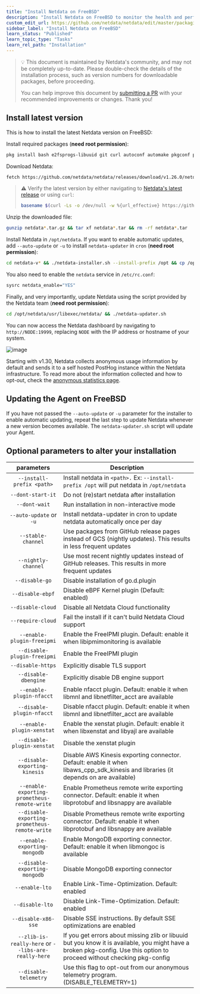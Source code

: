 ```yaml
---
title: "Install Netdata on FreeBSD"
description: "Install Netdata on FreeBSD to monitor the health and performance of bare metal or VMs with thousands of real-time, per-second metrics."
custom_edit_url: https://github.com/netdata/netdata/edit/master/packaging/installer/methods/freebsd.md
sidebar_label: "Install Netdata on FreeBSD"
learn_status: "Published"
learn_topic_type: "Tasks"
learn_rel_path: "Installation"
---
```



> 💡 This document is maintained by Netdata's community, and may not be completely up-to-date. Please double-check the
> details of the installation process, such as version numbers for downloadable packages, before proceeding.
>
> You can help improve this document by [submitting a
> PR](https://github.com/netdata/netdata/edit/master/packaging/installer/methods/freebsd.md) with your recommended
> improvements or changes. Thank you!

## Install latest version

This is how to install the latest Netdata version on FreeBSD:

Install required packages (**need root permission**):

```sh
pkg install bash e2fsprogs-libuuid git curl autoconf automake pkgconf pidof liblz4 libuv json-c cmake gmake
```

Download Netdata:

```sh
fetch https://github.com/netdata/netdata/releases/download/v1.26.0/netdata-v1.26.0.tar.gz
```

> ⚠️ Verify the latest version by either navigating to [Netdata's latest
> release](https://github.com/netdata/netdata/releases/latest) or using `curl`:
>
> ```bash
> basename $(curl -Ls -o /dev/null -w %{url_effective} https://github.com/netdata/netdata/releases/latest)
> ```

Unzip the downloaded file:

```sh
gunzip netdata*.tar.gz && tar xf netdata*.tar && rm -rf netdata*.tar
```

Install Netdata in `/opt/netdata`. If you want to enable automatic updates, add `--auto-update` or `-u` to install `netdata-updater` in `cron` (**need root permission**):

```sh
cd netdata-v* && ./netdata-installer.sh --install-prefix /opt && cp /opt/netdata/usr/sbin/netdata-claim.sh /usr/sbin/
```

You also need to enable the `netdata` service in `/etc/rc.conf`:

```sh
sysrc netdata_enable="YES"
```

Finally, and very importantly, update Netdata using the script provided by the Netdata team (**need root permission**):

```sh
cd /opt/netdata/usr/libexec/netdata/ && ./netdata-updater.sh
```

You can now access the Netdata dashboard by navigating to `http://NODE:19999`, replacing `NODE` with the IP address or hostname of your system.

![image](https://user-images.githubusercontent.com/2662304/48304090-fd384080-e51b-11e8-80ae-eecb03118dda.png)

Starting with v1.30, Netdata collects anonymous usage information by default and sends it to a self hosted PostHog instance within the Netdata infrastructure. To read
more about the information collected and how to opt-out, check the [anonymous statistics
page](https://github.com/netdata/netdata/blob/master/docs/anonymous-statistics.md).

## Updating the Agent on FreeBSD
If you have not passed the `--auto-update` or `-u` parameter for the installer to enable automatic updating, repeat the last step to update Netdata whenever a new version becomes available. 
The `netdata-updater.sh` script will update your Agent.

## Optional parameters to alter your installation
| parameters | Description |
|:-----:|-----------|
|`--install-prefix <path>`| Install netdata in `<path>.` Ex: `--install-prefix /opt` will put netdata in `/opt/netdata`|
| `--dont-start-it` | Do not (re)start netdata after installation|
| `--dont-wait` | Run installation in non-interactive mode|
| `--auto-update` or `-u` | Install netdata-updater in cron to update netdata automatically once per day|
| `--stable-channel` | Use packages from GitHub release pages instead of GCS (nightly updates). This results in less frequent updates|
| `--nightly-channel` | Use most recent nightly updates instead of GitHub releases. This results in more frequent updates|
| `--disable-go` | Disable installation of go.d.plugin|
| `--disable-ebpf` | Disable eBPF Kernel plugin (Default: enabled)|
| `--disable-cloud` | Disable all Netdata Cloud functionality|
| `--require-cloud` | Fail the install if it can't build Netdata Cloud support|
| `--enable-plugin-freeipmi` | Enable the FreeIPMI plugin. Default: enable it when libipmimonitoring is available|
| `--disable-plugin-freeipmi` | Enable the FreeIPMI plugin|
| `--disable-https` | Explicitly disable TLS support|
| `--disable-dbengine` | Explicitly disable DB engine support|
| `--enable-plugin-nfacct` | Enable nfacct plugin. Default: enable it when libmnl and libnetfilter_acct are available|
| `--disable-plugin-nfacct` | Disable nfacct plugin. Default: enable it when libmnl and libnetfilter_acct are available|
| `--enable-plugin-xenstat` | Enable the xenstat plugin. Default: enable it when libxenstat and libyajl are available|
| `--disable-plugin-xenstat` | Disable the xenstat plugin|
| `--disable-exporting-kinesis` | Disable AWS Kinesis exporting connector. Default: enable it when libaws_cpp_sdk_kinesis and libraries (it depends on are available)|
| `--enable-exporting-prometheus-remote-write` | Enable Prometheus remote write exporting connector. Default: enable it when libprotobuf and libsnappy are available|
| `--disable-exporting-prometheus-remote-write` | Disable Prometheus remote write exporting connector. Default: enable it when libprotobuf and libsnappy are available|
| `--enable-exporting-mongodb` | Enable MongoDB exporting connector. Default: enable it when libmongoc is available|
| `--disable-exporting-mongodb` | Disable MongoDB exporting connector|
| `--enable-lto` | Enable Link-Time-Optimization. Default: enabled|
| `--disable-lto` | Disable Link-Time-Optimization. Default: enabled|
| `--disable-x86-sse` | Disable SSE instructions. By default SSE optimizations are enabled|
| `--zlib-is-really-here` or `--libs-are-really-here` | If you get errors about missing zlib or libuuid but you know it is available, you might have a broken pkg-config. Use this option to proceed without checking pkg-config|
|`--disable-telemetry` | Use this flag to opt-out from our anonymous telemetry program. (DISABLE_TELEMETRY=1)|


